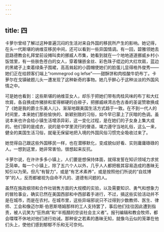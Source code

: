 ```yaml
---
---
---
```

title: 四
---




卡萝尔曾经了解过这种普遍沉闷的生活对来自外国的移民所产生的影响。她记得，在头一代斯堪的纳维亚移民中间，还可以看到一些异国情调。有一回，碧雅领她去逛路德教会礼拜堂前设摊叫卖的挪威人市集，她看到就在一个地地道道挪威乡村小饭馆里，有一些肤色苍白的女人，穿着镶嵌金丝、彩色珠子绲边的大红坎肩，蓝边的黑裙子上束着绿条子围裙，高高耸起的小圆帽使她们的脸蛋儿显得格外俊秀——她们正在给顾客们端上“rommegrod og lefse”——甜酥饼和肉桂酸牛奶布丁。卡萝尔在戈镇破题儿头一遭发现了这种新奇的事物。她几乎醉心于这种淡淡的外国风情之中。

可是她也看到：这些斯堪的纳维亚女人，却乐于把她们带有肉桂风味的布丁和大红坎肩，各自换成炸猪排和浆得梆硬的白褂子，把挪威峡湾古色古香的圣诞赞歌换成了《她是我的爵士乐美人儿》，渐渐地跟美国生活方式趋于一致。在不到一代人的时间里，本来她们那些愉快的、新颖别致的习俗，如今早已蒙上了灰暗的色调。虽说本来也许会给小镇生活增添异彩，这一变化过程，是在她们的子女身上集大成的。他们穿的是成衣，说的是中学里流行的俚语，竭力遵守当地礼俗，这么一来，健全的美国生活习俗，就毫无保留地把入境的外国风俗习惯完全吸收过来了。

她觉得自己跟这些外国移民一样，也在潜移默化，变成貌似好看、实则庸庸碌碌的人。一想到这里，她非常害怕，很想起来反抗。

卡萝尔说，在许许多多小镇上，人们要是想保持体面，就得发誓在知识领域力求贫乏简单。每一个小镇上，除了五六个人以外，几乎人人都把极其容易造成的愚昧无知引以为荣。但凡“有智力”，或是“有艺术素养”，或是按照他们所说的“自炫博学”的人，反而都被视为自命不凡的、道德有问题的人。

虽然在施政纲领和合作社销售方面的大规模的实验，以及需要知识、勇气和想象力的冒险事业，确实已然在美国西部和中西部着手进行，不过，搞这些实验活动并不是在城市，而是在农村。在城市里，这些异端邪说只不过得到少数教师、医生、律师、工会和像迈尔斯·伯恩斯塔姆那样的工人支持罢了，事后他们往往因此遭到指责，被人讥笑为“狂热病”和“半瓶醋的空谈社会主义者”。报刊编辑和教会牧师，都会喋喋不休地对他们进行劝诫。那种安之若素的愚昧无知，就像乌云似的笼罩在他们头上，使他们感到郁郁不乐和无可奈何。